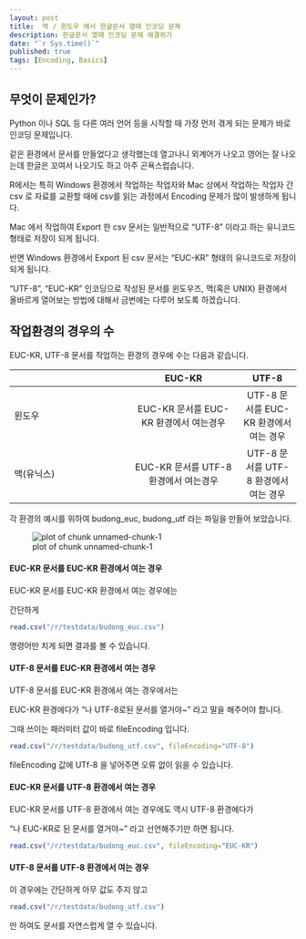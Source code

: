 ```yaml
---
layout: post
title:  맥 / 윈도우 에서 한글문서 열때 인코딩 문제
description: 한글문서 열때 인코딩 문제 해결하기
date: "`r Sys.time()`"
published: true
tags: [Encoding, Basics]
---
```


## 무엇이 문제인가?

Python 이나 SQL 등 다른 여러 언어 등을 시작할 때 가장 먼저 겪게 되는 문제가 바로 인코딩 문제입니다. 

같은 환경에서 문서를 만들었다고 생각했는데 열고나니 외계어가 나오고 영어는 잘 나오는데 한글은 꼬여서 나오기도 하고 아주 곤욕스럽습니다.

R에서는 특히 Windows 환경에서 작업하는 작업자와 Mac 상에서 작업하는 작업자 간 csv 로 자료를 교환할 때에 csv를 읽는 과정에서 Encoding 문제가 많이 발생하게 됩니다.

Mac 에서 작업하여 Export 한 csv 문서는 일반적으로 "UTF-8" 이라고 하는 유니코드 형태로 저장이 되게 됩니다.

반면 Windows 환경에서 Export 된 csv 문서는 "EUC-KR" 형태의 유니코드로 저장이 되게 됩니다.

"UTF-8", "EUC-KR" 인코딩으로 작성된 문서를 윈도우즈, 맥(혹은 UNIX) 환경에서 올바르게 열어보는 방법에 대해서 금번에는 다루어 보도록 하겠습니다.

## 작업환경의 경우의 수

EUC-KR, UTF-8 문서를 작업하는 환경의 경우에 수는 다음과 같습니다.


||  EUC-KR      |  UTF-8 |
|----------------|:-------------:|:------:|
| 윈도우           |  EUC-KR 문서를 EUC-KR 환경에서 여는경우 | UTF-8 문서를 EUC-KR 환경에서 여는 경우 |
| 맥(유닉스)       |    EUC-KR 문서를 UTF-8 환경에서 여는경우   |   UTF-8 문서를 UTF-8 환경에서 여는 경우 |

각 환경의 예시를 위하여 budong_euc, budong_utf 라는 파일을 만들어 보았습니다.

![plot of chunk unnamed-chunk-1](/figure/source/encoding/2016-11-26-encoding/2.png)

#### EUC-KR 문서를 EUC-KR 환경에서 여는 경우

EUC-KR 문서를 EUC-KR 환경에서 여는 경우에는

간단하게 

```r
read.csv("/r/testdata/budong_euc.csv")
```

명령어만 치게 되면 결과를 볼 수 있습니다.

#### UTF-8 문서를 EUC-KR 환경에서 여는 경우

UTF-8 문서를 EUC-KR 환경에서 여는 경우에서는 

EUC-KR 환경에다가 "나 UTF-8로된 문서를 열거야~" 라고 말을 해주어야 합니다.

그때 쓰이는 패러미터 값이 바로 fileEncoding 입니다.

```r
read.csv("/r/testdata/budong_utf.csv", fileEncoding="UTF-8")
```

fileEncoding 값에 UTf-8 을 넣어주면 오류 없이 읽을 수 있습니다.

#### EUC-KR 문서를 UTF-8 환경에서 여는 경우

EUC-KR 문서를 UTF-8 환경에서 여는 경우에도 역시 UTF-8 환경에다가

"나 EUC-KR로 된 문서를 열거야~ " 라고 선언해주기만 하면 됩니다.

```r
read.csv("/r/testdata/budong_euc.csv", fileEncoding="EUC-KR")
```

#### UTF-8 문서를 UTF-8 환경에서 여는 경우

이 경우에는 간단하게 아무 값도 주지 않고

```r
read.csv("/r/testdata/budong_utf.csv")
```

만 하여도 문서를 자연스럽게 열 수 있습니다.

